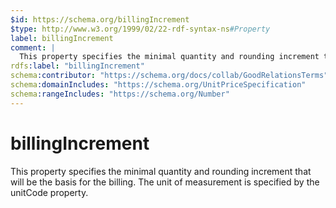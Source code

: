 ```yaml
---
$id: https://schema.org/billingIncrement
$type: http://www.w3.org/1999/02/22-rdf-syntax-ns#Property
label: billingIncrement
comment: |
  This property specifies the minimal quantity and rounding increment that will be the basis for the billing. The unit of measurement is specified by the unitCode property.
rdfs:label: "billingIncrement"
schema:contributor: "https://schema.org/docs/collab/GoodRelationsTerms"
schema:domainIncludes: "https://schema.org/UnitPriceSpecification"
schema:rangeIncludes: "https://schema.org/Number"
---
```


# billingIncrement

This property specifies the minimal quantity and rounding increment that will be the basis for the billing. The unit of measurement is specified by the unitCode property.

